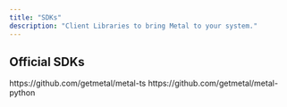 ```yaml
---
title: "SDKs"
description: "Client Libraries to bring Metal to your system."
---
```


## Official SDKs

<CardGroup>
  <Card title="Node.js" icon="github" href="https://github.com/getmetal/metal-ts">
    https://github.com/getmetal/metal-ts
  </Card>
  <Card title="Python" icon="github" href="https://github.com/getmetal/metal-python">
    https://github.com/getmetal/metal-python
  </Card>
</CardGroup>

